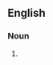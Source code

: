 {{also|back beats}}

==English==

===Noun===
{{head|en|noun plural form}}

# {{plural of|backbeat|lang=en}}